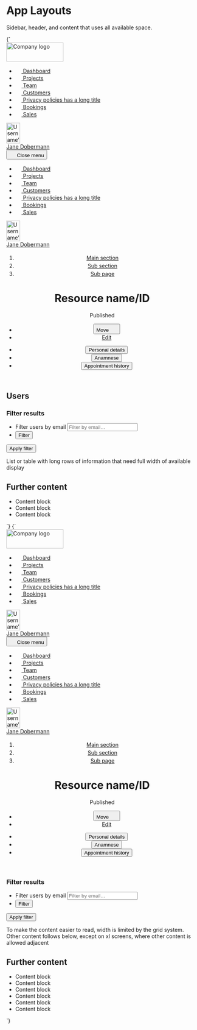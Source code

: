 
<Meta title="UI/App Layouts" />

# App Layouts

Sidebar, header, and content that uses all available space.

<Canvas>
  <Story name="Sidebar, header, fullwidth content" inline={false} height="80vh">
    {`
      <div class="u-flex u-height-100vh">
        <nav class="u-flex">
          <div class="u-hidden o-sidebar--large u-flex-shrink-0 u-bg-gray-darker u-padding-m-top u-flex@l u-flex-col">
            <img src="${logoLarge}" width="150" height="50" alt="Company logo" class="u-flex-shrink-0 u-margin-m-left u-margin-m-right u-margin-m-bottom" />
            <ul class="u-flex-grow-1 u-flex-shrink-1 u-overflow-y-auto u-list-none u-flex u-flex-col u-items-stretch u-padding-xs-right u-padding-xs-left">
              <li class="u-margin-xs-bottom u-flex">
                <a href="/" class="a-button a-button--transparent u-flex-grow-1">
                  <svg width="16" height="16" class="a-button-nav__icon a-icon a-icon--l u-margin-s-right u-margin-neg-2xs--left" aria-hidden="true" focusable="false">
                    <use xlink:href="${icons}#icon-home"></use>
                  </svg>
                  Dashboard
                </a>
              </li>
              <li class="u-margin-xs-bottom u-flex">
                <a href="/" class="a-button a-button--transparent u-flex-grow-1" aria-current="page">
                  <svg width="16" height="16" class="a-button-nav__icon a-icon a-icon--l u-margin-s-right u-margin-neg-2xs--left" aria-hidden="true" focusable="false">
                    <use xlink:href="${icons}#icon-filter"></use>
                  </svg>
                  Projects
                </a>
              </li>
              <li class="u-margin-xs-bottom u-flex">
                <a href="/" class="a-button a-button--transparent u-flex-grow-1">
                  <svg width="16" height="16" class="a-button-nav__icon a-icon a-icon--l u-margin-s-right u-margin-neg-2xs--left" aria-hidden="true" focusable="false">
                    <use xlink:href="${icons}#icon-mail"></use>
                  </svg>
                  Team
                </a>
              </li>
              <li class="u-margin-xs-bottom u-flex">
                <a href="/" class="a-button a-button--transparent u-flex-grow-1">
                  <svg width="16" height="16" class="a-button-nav__icon a-icon a-icon--l u-margin-s-right u-margin-neg-2xs--left" aria-hidden="true" focusable="false">
                    <use xlink:href="${icons}#icon-check"></use>
                  </svg>
                  Customers
                </a>
              </li>
              <li class="u-margin-xs-bottom u-flex">
                <a href="/" class="a-button a-button--transparent u-flex-grow-1">
                  <svg width="16" height="16" class="a-button-nav__icon a-icon a-icon--l u-margin-s-right u-margin-neg-2xs--left" aria-hidden="true" focusable="false">
                    <use xlink:href="${icons}#icon-pencil"></use>
                  </svg>
                  <span class="u-truncate">Privacy policies has a long title</span>
                </a>
              </li>
              <li class="u-margin-xs-bottom u-flex">
                <a href="/" class="a-button a-button--transparent u-flex-grow-1">
                  <svg width="16" height="16" class="a-button-nav__icon a-icon a-icon--l u-margin-s-right u-margin-neg-2xs--left" aria-hidden="true" focusable="false">
                    <use xlink:href="${icons}#icon-bin"></use>
                  </svg>
                  Bookings
                </a>
              </li>
              <li class="u-margin-xs-bottom u-flex">
                <a href="/" class="a-button a-button--transparent u-flex-grow-1">
                  <svg width="16" height="16" class="a-button-nav__icon a-icon a-icon--l u-margin-s-right u-margin-neg-2xs--left" aria-hidden="true" focusable="false">
                    <use xlink:href="${icons}#icon-search"></use>
                  </svg>
                  Sales
                </a>
              </li>
            </ul>
            <div class="u-flex-shrink-0 u-padding-xs-y u-margin-xs-left u-margin-xs-right u-border-gray-dark-top">
              <a href="/" class="a-button a-button--large a-button--secondary">
                <div class="a-button__icon a-avatar">
                  <img src="https://placekitten.com/100/150" width="36" height="54" alt="Username’s avatar" class="a-avatar" />
                </div>
                <span class="a-button__label">Jane Dobermann</span>
              </a>
            </div>
          </div>
          <div class="o-sidebar--small u-bg-gray-dark u-flex u-flex-col u-hidden@l">
            <button class="u-flex-shrink-0 a-button a-button--square a-button--secondary u-margin-2xs-left" title="Close menu" aria-controls="navbar-1" aria-expanded="true">
              <svg width="16" height="16" class="a-icon" aria-hidden="true" focusable="false">
                <use xlink:href="${icons}#icon-cross"></use>
              </svg>
              <span class="u-sr-only">Close menu</span>
            </button>
            <ul class="u-flex-grow-1 u-flex-shrink-1 u-overflow-y-auto u-list-none u-flex u-flex-col u-items-stretch u-padding-xs-right u-padding-xs-left">
              <li class="u-margin-xs-bottom u-flex">
                <a href="/" class="a-button a-button--transparent u-flex-grow-1">
                  <svg width="16" height="16" class="a-button-nav__icon a-icon a-icon--l u-margin-s-right u-margin-neg-2xs--left" aria-hidden="true" focusable="false">
                    <use xlink:href="${icons}#icon-home"></use>
                  </svg>
                  Dashboard
                </a>
              </li>
              <li class="u-margin-xs-bottom u-flex">
                <a href="/" class="a-button a-button--transparent u-flex-grow-1" aria-current="page">
                  <svg width="16" height="16" class="a-button-nav__icon a-icon a-icon--l u-margin-s-right u-margin-neg-2xs--left" aria-hidden="true" focusable="false">
                    <use xlink:href="${icons}#icon-filter"></use>
                  </svg>
                  Projects
                </a>
              </li>
              <li class="u-margin-xs-bottom u-flex">
                <a href="/" class="a-button a-button--transparent u-flex-grow-1">
                  <svg width="16" height="16" class="a-button-nav__icon a-icon a-icon--l u-margin-s-right u-margin-neg-2xs--left" aria-hidden="true" focusable="false">
                    <use xlink:href="${icons}#icon-mail"></use>
                  </svg>
                  Team
                </a>
              </li>
              <li class="u-margin-xs-bottom u-flex">
                <a href="/" class="a-button a-button--transparent u-flex-grow-1">
                  <svg width="16" height="16" class="a-button-nav__icon a-icon a-icon--l u-margin-s-right u-margin-neg-2xs--left" aria-hidden="true" focusable="false">
                    <use xlink:href="${icons}#icon-check"></use>
                  </svg>
                  Customers
                </a>
              </li>
              <li class="u-margin-xs-bottom u-flex">
                <a href="/" class="a-button a-button--transparent u-flex-grow-1">
                  <svg width="16" height="16" class="a-button-nav__icon a-icon a-icon--l u-margin-s-right u-margin-neg-2xs--left" aria-hidden="true" focusable="false">
                    <use xlink:href="${icons}#icon-pencil"></use>
                  </svg>
                  <span class="u-truncate">Privacy policies has a long title</span>
                </a>
              </li>
              <li class="u-margin-xs-bottom u-flex">
                <a href="/" class="a-button a-button--transparent u-flex-grow-1">
                  <svg width="16" height="16" class="a-button-nav__icon a-icon a-icon--l u-margin-s-right u-margin-neg-2xs--left" aria-hidden="true" focusable="false">
                    <use xlink:href="${icons}#icon-bin"></use>
                  </svg>
                  Bookings
                </a>
              </li>
              <li class="u-margin-xs-bottom u-flex">
                <a href="/" class="a-button a-button--transparent u-flex-grow-1">
                  <svg width="16" height="16" class="a-button-nav__icon a-icon a-icon--l u-margin-s-right u-margin-neg-2xs--left" aria-hidden="true" focusable="false">
                    <use xlink:href="${icons}#icon-search"></use>
                  </svg>
                  Sales
                </a>
              </li>
            </ul>
            <div class="u-flex-shrink-0 u-padding-xs-y u-margin-xs-left u-margin-xs-right u-border-gray-dark-top">
              <a href="/" class="a-button a-button--large a-button--secondary">
                <div class="a-button__icon a-avatar">
                  <img src="https://placekitten.com/100/150" width="36" height="54" alt="Username’s avatar" class="a-avatar" />
                </div>
                <span class="a-button__label">Jane Dobermann</span>
              </a>
            </div>
          </div>
        </nav>
        <main class="u-flex-grow-1 u-flex u-flex-col">
          <header class="u-bg-gray-light u-padding-l-top u-flex-shrink-0">
            <div class="a-content a-content--full">
              <div class="u-padding-xl-bottom">
                <ol class="u-h6 u-list-none u-flex u-flex-wrap u-items-center">
                  <li class="u-margin-xs-right u-flex u-items-center">
                    <a href="/">Main section</a>
                    <svg width="18" height="18" class="a-icon a-icon--m u-fg-gray u-margin-xs-left" aria-hidden="true" focusable="false" xmlns="http://www.w3.org/2000/svg" viewBox="0 0 100 100">
                      <use xlink:href="${icons}#icon-caret-right"></use>
                    </svg>
                  </li>
                  <li class="u-margin-xs-right u-flex u-items-center">
                    <a href="/">Sub section</a>
                    <svg width="18" height="18" class="a-icon a-icon--m u-fg-gray u-margin-xs-left" aria-hidden="true" focusable="false" xmlns="http://www.w3.org/2000/svg" viewBox="0 0 100 100">
                      <use xlink:href="${icons}#icon-caret-right"></use>
                    </svg>
                  </li>
                  <li class="u-margin-xs-right u-flex u-items-center">
                    <a href="/">Sub page</a>
                    <svg width="18" height="18" class="a-icon a-icon--m u-fg-gray u-margin-xs-left" aria-hidden="true" focusable="false" xmlns="http://www.w3.org/2000/svg" viewBox="0 0 100 100">
                      <use xlink:href="${icons}#icon-caret-right"></use>
                    </svg>
                  </li>
                </ol>
                <div class="u-flex u-justify-between u-flex-wrap u-items-center">
                  <div class="u-flex u-flex-wrap u-items-center">
                    <h1 class="u-margin-m-right u-break-text">Resource name/ID</h1>
                    <div class="u-flex-shrink-0 u-margin-m-bottom">
                      <span class="a-badge a-badge--text u-font-medium">Published</span>
                    </div>
                  </div>
                  <ul class="u-list-none u-flex u-flex-wrap">
                    <li class="u-margin-s-right u-margin-m-bottom u-relative@m">
                      <button type="button" class="a-button a-button--secondary" aria-controls="dropdown-1" aria-expanded="false">
                        <span class="a-button__label">Move</span>
                        <svg width="18" height="18" class="a-button__icon a-icon a-icon--m" aria-hidden="true" focusable="false" xmlns="http://www.w3.org/2000/svg" viewBox="0 0 100 100">
                          <use xlink:href="${icons}#icon-caret-down"></use>
                        </svg>
                      </button>
                    </li>
                    <li class="u-margin-m-bottom">
                      <a href="/" class="a-button">Edit</a>
                    </li>
                  </ul>
                </div>
              </div>
              <ul class="u-list-none u-flex u-overflow-x-auto l-items-end a-button--tab-container u-margin-m-bottom" role="tablist" aria-label="Patient data">
                <li class="u-margin-s-right">
                  <button class="a-button a-button--tab" role="tab" aria-selected="true" aria-controls="tab-panel-1" id="tab-1" tabindex="0">
                    Personal details
                  </button>
                </li>
                <li class="u-margin-s-right">
                  <button class="a-button a-button--tab" role="tab" aria-selected="false" aria-controls="tab-panel-2" id="tab-2" tabindex="0">
                    Anamnese
                  </button>
                </li>
                <li class="u-margin-s-right">
                  <button class="a-button a-button--tab" role="tab" aria-selected="false" aria-controls="tab-panel-3" id="tab-3" tabindex="0">
                    Appointment history
                  </button>
                </li>
              </ul>
            </div>
          </header>
          <div class="a-content a-content--full u-padding-l-y u-flex-grow-1 u-overflow-y-auto">
            <h2 class="u-sr-only">Users</h2>
            <form action="" method="POST" role="search" class="u-margin-m-bottom u-flex">
              <h3 class="u-sr-only">Filter results</h3>
              <ul class="o-ui-group u-flex u-list-none">
                <li class="u-flex">
                  <label for="search_users" class="u-sr-only">Filter users by email</label>
                  <input type="search" id="search_users" class="o-ui-group__item u-border-radius-0-tr u-border-radius-0-br" placeholder="Filter by email…" />
                </li>
                <li class="u-flex u-relative">
                  <button type="button" class="a-button a-button--secondary u-border-radius-0-tl u-border-radius-0-bl">
                    Filter
                  </button>
                </li>
              </ul>
              <button class="a-button u-sr-only" type="submit">Apply filter</button>
            </form>
            <div class="a-card u-bg-background u-aspect-ratio u-aspect-ratio-16-9 u-relative u-margin-xl-bottom">
              <div class="u-absolute-center">List or table with long rows of information that need full width of available display</div>
            </div>
            <h2>Further content</h2>
            <ul class="u-list-none u-grid u-grid-cols-2@l u-grid-cols-3@xl u-gap-l u-margin-xl-bottom">
              <li class="a-card u-bg-background u-aspect-ratio u-aspect-ratio-16-9 u-relative">
                <div class="u-absolute-center">Content block</div>
              </li>
              <li class="a-card u-bg-background u-aspect-ratio u-aspect-ratio-16-9 u-relative">
                <div class="u-absolute-center">Content block</div>
              </li>
              <li class="a-card u-bg-background u-aspect-ratio u-aspect-ratio-16-9 u-relative">
                <div class="u-absolute-center">Content block</div>
              </li>
            </ul>
          </div>
        </main>
      </div>
    `}
  </Story>
</Canvas>

<Canvas>
  <Story name="Sidebar, header, small content" inline={false} height="80vh">
    {`
      <div class="u-flex u-height-100vh">
        <nav class="u-flex">
          <div class="u-hidden o-sidebar--large u-flex-shrink-0 u-bg-gray-darker u-padding-m-top u-flex@l u-flex-col">
            <img src="${logoLarge}" width="150" height="50" alt="Company logo" class="u-flex-shrink-0 u-margin-m-left u-margin-m-right u-margin-m-bottom" />
            <ul class="u-flex-grow-1 u-flex-shrink-1 u-overflow-y-auto u-list-none u-flex u-flex-col u-items-stretch u-padding-xs-right u-padding-xs-left">
              <li class="u-margin-xs-bottom u-flex">
                <a href="/" class="a-button a-button--transparent u-flex-grow-1">
                  <svg width="16" height="16" class="a-button-nav__icon a-icon a-icon--l u-margin-s-right u-margin-neg-2xs--left" aria-hidden="true" focusable="false">
                    <use xlink:href="${icons}#icon-home"></use>
                  </svg>
                  Dashboard
                </a>
              </li>
              <li class="u-margin-xs-bottom u-flex">
                <a href="/" class="a-button a-button--transparent u-flex-grow-1" aria-current="page">
                  <svg width="16" height="16" class="a-button-nav__icon a-icon a-icon--l u-margin-s-right u-margin-neg-2xs--left" aria-hidden="true" focusable="false">
                    <use xlink:href="${icons}#icon-filter"></use>
                  </svg>
                  Projects
                </a>
              </li>
              <li class="u-margin-xs-bottom u-flex">
                <a href="/" class="a-button a-button--transparent u-flex-grow-1">
                  <svg width="16" height="16" class="a-button-nav__icon a-icon a-icon--l u-margin-s-right u-margin-neg-2xs--left" aria-hidden="true" focusable="false">
                    <use xlink:href="${icons}#icon-mail"></use>
                  </svg>
                  Team
                </a>
              </li>
              <li class="u-margin-xs-bottom u-flex">
                <a href="/" class="a-button a-button--transparent u-flex-grow-1">
                  <svg width="16" height="16" class="a-button-nav__icon a-icon a-icon--l u-margin-s-right u-margin-neg-2xs--left" aria-hidden="true" focusable="false">
                    <use xlink:href="${icons}#icon-check"></use>
                  </svg>
                  Customers
                </a>
              </li>
              <li class="u-margin-xs-bottom u-flex">
                <a href="/" class="a-button a-button--transparent u-flex-grow-1">
                  <svg width="16" height="16" class="a-button-nav__icon a-icon a-icon--l u-margin-s-right u-margin-neg-2xs--left" aria-hidden="true" focusable="false">
                    <use xlink:href="${icons}#icon-pencil"></use>
                  </svg>
                  <span class="u-truncate">Privacy policies has a long title</span>
                </a>
              </li>
              <li class="u-margin-xs-bottom u-flex">
                <a href="/" class="a-button a-button--transparent u-flex-grow-1">
                  <svg width="16" height="16" class="a-button-nav__icon a-icon a-icon--l u-margin-s-right u-margin-neg-2xs--left" aria-hidden="true" focusable="false">
                    <use xlink:href="${icons}#icon-bin"></use>
                  </svg>
                  Bookings
                </a>
              </li>
              <li class="u-margin-xs-bottom u-flex">
                <a href="/" class="a-button a-button--transparent u-flex-grow-1">
                  <svg width="16" height="16" class="a-button-nav__icon a-icon a-icon--l u-margin-s-right u-margin-neg-2xs--left" aria-hidden="true" focusable="false">
                    <use xlink:href="${icons}#icon-search"></use>
                  </svg>
                  Sales
                </a>
              </li>
            </ul>
            <div class="u-flex-shrink-0 u-padding-xs-y u-margin-xs-left u-margin-xs-right u-border-gray-dark-top">
              <a href="/" class="a-button a-button--large a-button--secondary">
                <div class="a-button__icon a-avatar">
                  <img src="https://placekitten.com/100/150" width="36" height="54" alt="Username’s avatar" class="a-avatar" />
                </div>
                <span class="a-button__label">Jane Dobermann</span>
              </a>
            </div>
          </div>
          <div class="o-sidebar--small u-bg-gray-dark u-flex u-flex-col u-hidden@l">
            <button class="u-flex-shrink-0 a-button a-button--square a-button--secondary u-margin-2xs-left" title="Close menu" aria-controls="navbar-1" aria-expanded="true">
              <svg width="16" height="16" class="a-icon" aria-hidden="true" focusable="false">
                <use xlink:href="${icons}#icon-cross"></use>
              </svg>
              <span class="u-sr-only">Close menu</span>
            </button>
            <ul class="u-flex-grow-1 u-flex-shrink-1 u-overflow-y-auto u-list-none u-flex u-flex-col u-items-stretch u-padding-xs-right u-padding-xs-left">
              <li class="u-margin-xs-bottom u-flex">
                <a href="/" class="a-button a-button--transparent u-flex-grow-1">
                  <svg width="16" height="16" class="a-button-nav__icon a-icon a-icon--l u-margin-s-right u-margin-neg-2xs--left" aria-hidden="true" focusable="false">
                    <use xlink:href="${icons}#icon-home"></use>
                  </svg>
                  Dashboard
                </a>
              </li>
              <li class="u-margin-xs-bottom u-flex">
                <a href="/" class="a-button a-button--transparent u-flex-grow-1" aria-current="page">
                  <svg width="16" height="16" class="a-button-nav__icon a-icon a-icon--l u-margin-s-right u-margin-neg-2xs--left" aria-hidden="true" focusable="false">
                    <use xlink:href="${icons}#icon-filter"></use>
                  </svg>
                  Projects
                </a>
              </li>
              <li class="u-margin-xs-bottom u-flex">
                <a href="/" class="a-button a-button--transparent u-flex-grow-1">
                  <svg width="16" height="16" class="a-button-nav__icon a-icon a-icon--l u-margin-s-right u-margin-neg-2xs--left" aria-hidden="true" focusable="false">
                    <use xlink:href="${icons}#icon-mail"></use>
                  </svg>
                  Team
                </a>
              </li>
              <li class="u-margin-xs-bottom u-flex">
                <a href="/" class="a-button a-button--transparent u-flex-grow-1">
                  <svg width="16" height="16" class="a-button-nav__icon a-icon a-icon--l u-margin-s-right u-margin-neg-2xs--left" aria-hidden="true" focusable="false">
                    <use xlink:href="${icons}#icon-check"></use>
                  </svg>
                  Customers
                </a>
              </li>
              <li class="u-margin-xs-bottom u-flex">
                <a href="/" class="a-button a-button--transparent u-flex-grow-1">
                  <svg width="16" height="16" class="a-button-nav__icon a-icon a-icon--l u-margin-s-right u-margin-neg-2xs--left" aria-hidden="true" focusable="false">
                    <use xlink:href="${icons}#icon-pencil"></use>
                  </svg>
                  <span class="u-truncate">Privacy policies has a long title</span>
                </a>
              </li>
              <li class="u-margin-xs-bottom u-flex">
                <a href="/" class="a-button a-button--transparent u-flex-grow-1">
                  <svg width="16" height="16" class="a-button-nav__icon a-icon a-icon--l u-margin-s-right u-margin-neg-2xs--left" aria-hidden="true" focusable="false">
                    <use xlink:href="${icons}#icon-bin"></use>
                  </svg>
                  Bookings
                </a>
              </li>
              <li class="u-margin-xs-bottom u-flex">
                <a href="/" class="a-button a-button--transparent u-flex-grow-1">
                  <svg width="16" height="16" class="a-button-nav__icon a-icon a-icon--l u-margin-s-right u-margin-neg-2xs--left" aria-hidden="true" focusable="false">
                    <use xlink:href="${icons}#icon-search"></use>
                  </svg>
                  Sales
                </a>
              </li>
            </ul>
            <div class="u-flex-shrink-0 u-padding-xs-y u-margin-xs-left u-margin-xs-right u-border-gray-dark-top">
              <a href="/" class="a-button a-button--large a-button--secondary">
                <div class="a-button__icon a-avatar">
                  <img src="https://placekitten.com/100/150" width="36" height="54" alt="Username’s avatar" class="a-avatar" />
                </div>
                <span class="a-button__label">Jane Dobermann</span>
              </a>
            </div>
          </div>
        </nav>
        <main class="u-flex-grow-1 u-flex u-flex-col">
          <header class="u-bg-gray-light u-padding-l-top u-flex-shrink-0">
            <div class="a-content a-content--full">
              <div class="u-padding-xl-bottom">
                <ol class="u-h6 u-list-none u-flex u-flex-wrap u-items-center">
                  <li class="u-margin-xs-right u-flex u-items-center">
                    <a href="/">Main section</a>
                    <svg width="18" height="18" class="a-icon a-icon--m u-fg-gray u-margin-xs-left" aria-hidden="true" focusable="false" xmlns="http://www.w3.org/2000/svg" viewBox="0 0 100 100">
                      <use xlink:href="${icons}#icon-caret-right"></use>
                    </svg>
                  </li>
                  <li class="u-margin-xs-right u-flex u-items-center">
                    <a href="/">Sub section</a>
                    <svg width="18" height="18" class="a-icon a-icon--m u-fg-gray u-margin-xs-left" aria-hidden="true" focusable="false" xmlns="http://www.w3.org/2000/svg" viewBox="0 0 100 100">
                      <use xlink:href="${icons}#icon-caret-right"></use>
                    </svg>
                  </li>
                  <li class="u-margin-xs-right u-flex u-items-center">
                    <a href="/">Sub page</a>
                    <svg width="18" height="18" class="a-icon a-icon--m u-fg-gray u-margin-xs-left" aria-hidden="true" focusable="false" xmlns="http://www.w3.org/2000/svg" viewBox="0 0 100 100">
                      <use xlink:href="${icons}#icon-caret-right"></use>
                    </svg>
                  </li>
                </ol>
                <div class="u-flex u-justify-between u-flex-wrap u-items-center">
                  <div class="u-flex u-flex-wrap u-items-center">
                    <h1 class="u-margin-m-right u-break-text">Resource name/ID</h1>
                    <div class="u-flex-shrink-0 u-margin-m-bottom">
                      <span class="a-badge a-badge--text u-font-medium">Published</span>
                    </div>
                  </div>
                  <ul class="u-list-none u-flex u-flex-wrap">
                    <li class="u-margin-s-right u-margin-m-bottom u-relative@m">
                      <button type="button" class="a-button a-button--secondary" aria-controls="dropdown-1" aria-expanded="false">
                        <span class="a-button__label">Move</span>
                        <svg width="18" height="18" class="a-button__icon a-icon a-icon--m" aria-hidden="true" focusable="false" xmlns="http://www.w3.org/2000/svg" viewBox="0 0 100 100">
                          <use xlink:href="${icons}#icon-caret-down"></use>
                        </svg>
                      </button>
                    </li>
                    <li class="u-margin-m-bottom">
                      <a href="/" class="a-button">Edit</a>
                    </li>
                  </ul>
                </div>
              </div>
              <ul class="u-list-none u-flex u-overflow-x-auto l-items-end a-button--tab-container u-margin-m-bottom" role="tablist" aria-label="Patient data">
                <li class="u-margin-s-right">
                  <button class="a-button a-button--tab" role="tab" aria-selected="true" aria-controls="tab-panel-1" id="tab-1" tabindex="0">
                    Personal details
                  </button>
                </li>
                <li class="u-margin-s-right">
                  <button class="a-button a-button--tab" role="tab" aria-selected="false" aria-controls="tab-panel-2" id="tab-2" tabindex="0">
                    Anamnese
                  </button>
                </li>
                <li class="u-margin-s-right">
                  <button class="a-button a-button--tab" role="tab" aria-selected="false" aria-controls="tab-panel-3" id="tab-3" tabindex="0">
                    Appointment history
                  </button>
                </li>
              </ul>
            </div>
          </header>
          <div class="u-flex-grow-1 u-overflow-y-auto u-grid u-gap-l u-grid-cols-2@xl a-content a-content--full u-margin-0">
            <div class="u-padding-l-y">
              <form action="" method="POST" role="search" class="u-margin-m-bottom u-flex">
                <h3 class="u-sr-only">Filter results</h3>
                <ul class="o-ui-group u-flex u-list-none">
                  <li class="u-flex">
                    <label for="search_users" class="u-sr-only">Filter users by email</label>
                    <input type="search" id="search_users" class="o-ui-group__item u-border-radius-0-tr u-border-radius-0-br" placeholder="Filter by email…" />
                  </li>
                  <li class="u-flex u-relative">
                    <button type="button" class="a-button a-button--secondary u-border-radius-0-tl u-border-radius-0-bl">
                      Filter
                    </button>
                  </li>
                </ul>
                <button class="a-button u-sr-only" type="submit">Apply filter</button>
              </form>
              <div class="a-card u-bg-background u-aspect-ratio u-aspect-ratio-16-9 u-relative u-margin-xl-bottom">
                <div class="u-absolute-center">
                  To make the content easier to read, width is limited by the grid system. Other content follows below, except on xl screens, where other content is allowed adjacent
                </div>
              </div>
            </div>
            <div class="u-padding-l-y">
              <h2>Further content</h2>
              <ul class="u-list-none u-grid u-grid-cols-2@l u-grid-cols-3@xl u-gap-l u-margin-xl-bottom">
                <li class="a-card u-bg-background u-aspect-ratio u-aspect-ratio-16-9 u-relative">
                  <div class="u-absolute-center">Content block</div>
                </li>
                <li class="a-card u-bg-background u-aspect-ratio u-aspect-ratio-16-9 u-relative">
                  <div class="u-absolute-center">Content block</div>
                </li>
                <li class="a-card u-bg-background u-aspect-ratio u-aspect-ratio-16-9 u-relative">
                  <div class="u-absolute-center">Content block</div>
                </li>
                <li class="a-card u-bg-background u-aspect-ratio u-aspect-ratio-16-9 u-relative">
                  <div class="u-absolute-center">Content block</div>
                </li>
                <li class="a-card u-bg-background u-aspect-ratio u-aspect-ratio-16-9 u-relative">
                  <div class="u-absolute-center">Content block</div>
                </li>
                <li class="a-card u-bg-background u-aspect-ratio u-aspect-ratio-16-9 u-relative">
                  <div class="u-absolute-center">Content block</div>
                </li>
              </ul>
            </div>
          </div>
        </main>
      </div>
    `}
  </Story>
</Canvas>
